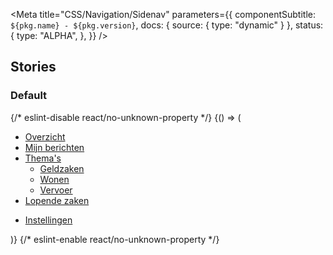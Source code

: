

<Meta
  title="CSS/Navigation/Sidenav"
  parameters={{
    componentSubtitle: `${pkg.name} - ${pkg.version}`,
    docs: { source: { type: "dynamic" } },
    status: {
      type: "ALPHA",
    },
  }}
/>

## Stories

### Default

<Canvas>
  {/* eslint-disable react/no-unknown-property */}
  <Story name="Default">
    {() => (
      <nav>
        <ul class={"denhaag-sidenav__list"}>
          <li class={"denhaag-sidenav__item"}>
            <a href={"/#"} class={"denhaag-sidenav__link"}>
              <GridIcon />
              Overzicht
            </a>
          </li>
          <li class={"denhaag-sidenav__item"}>
            <a href={"/#"} class={"denhaag-sidenav__link"}>
              <InboxIcon />
              Mijn berichten
            </a>
          </li>
          <li class={"denhaag-sidenav__item--parent"}>
            <a href={"/#"} class={"denhaag-sidenav__link denhaag-sidenav__link--parent"}>
              <DocumentIcon />
              Thema&apos;s
            </a>
            <ul class={"denhaag-sidenav__list denhaag-sidenav__list--child"}>
              <li class={"denhaag-sidenav__item denhaag-sidenav__item--child"}>
                <a href={"/#"} class={"denhaag-sidenav__link denhaag-sidenav__link--child"}>
                  Geldzaken
                </a>
              </li>
              <li class={"denhaag-sidenav__item denhaag-sidenav__item--child"}>
                <a href={"/#"} class={"denhaag-sidenav__link denhaag-sidenav__link--child"}>
                  Wonen
                </a>
              </li>
              <li class={"denhaag-sidenav__item denhaag-sidenav__item--child"}>
                <a href={"/#"} class={"denhaag-sidenav__link denhaag-sidenav__link--child"}>
                  Vervoer
                </a>
              </li>
            </ul>
          </li>
          <li class={"denhaag-sidenav__item"}>
            <a href={"/#"} class={"denhaag-sidenav__link"}>
              <ArchiveIcon />
              Lopende zaken
            </a>
          </li>
        </ul>
        <div class={"denhaag-divider"}></div>
        <ul class={"denhaag-sidenav__list"}>
          <li class={"denhaag-sidenav__item"}>
            <a href={"/#"} className={"denhaag-sidenav__link"}>
              <SettingsIcon />
              Instellingen
            </a>
          </li>
        </ul>
      </nav>
    )}
  </Story>
  {/* eslint-enable react/no-unknown-property */}
</Canvas>
